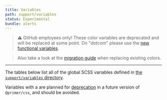 ```yaml
---
title: Variables
path: support/variables
status: Experimental
bundle: alerts
---
```



> ⚠️ GitHub employees only! These color variables are deprecated and will be replaced at some point. On "_dotcom_" please use the [new functional variables](https://primer-css-git-mkt-color-modes-docs.primer.now.sh/css/support/color-system).

> Also take a look at the [migration guide](https://primer-css-git-mkt-color-modes-docs.primer.now.sh/css/support/v16-migration) when replacing existing colors.

---

<Variables>

The tables below list all of the global SCSS variables defined in [the `support/variables` directory](https://github.com/primer/css/tree/master/src/support/variables).

Variables with a <DeprecationIcon /> are planned for [deprecation](../tools/deprecations) in a future version of `@primer/css`, and should be avoided.

</Variables>
